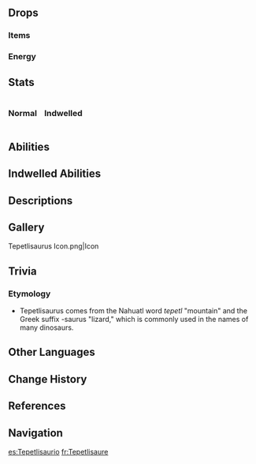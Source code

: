 {{Enemy Infobox
|title    = 
|dmgtype  = Geo
|image    = Enemy Tepetlisaurus.png
|type     = Common Enemies
|family   = Mystical Beasts
|group    = Natlan Saurians
|weakpoint = 
}}
{{Enemy Intro|name='''Tepetlisauri'''}}

==Drops==
===Items===
{{Drops|Natlan Saurian}}

===Energy===
{{Energy Drops
|type  = Geo
|hp1   = 66
|p1    = 1
|hp2   = 33
|p2    = 1
|hp3   = 0
|p3    = 1
}}

==Stats==
<div style="display:flex; column-gap: 15px; flex-direction: row; flex-wrap: wrap;"><div style="width:min-content;">
===Normal===
{{Enemy Stats
|geo_res      = 50%

|hp_ratio     = 3
|hp_type      = 2
|atk_ratio    = 3
|atk_type     = 2
}}
</div><!--
--><div style="width:min-content;">
===Indwelled===
{{Transclude|Saurian Indwelling|Stats|main=1}}
</div></div>

==Abilities==
{{Enemy Attacks
|enemy = Tepetlisaurus

|name_1      = Melee Combo
|desc_1      = Attacks with its drill-horn and optionally follows up with a jumping smash, dealing '''60% ATK''', '''100% ATK''' as {{Color|Geo DMG}}.

|name_2      = Burrow Strike
|desc_2      = Burrows into the ground and moves towards the player. Optionally, it will briefly resurfaces to taunt the player before re-entering the ground, dealing '''30% ATK''' as {{Color|Geo DMG}}. When it reaches the player, leaps out of the ground and slams down, dealing '''60% ATK''', '''100% ATK''' as {{Color|Geo DMG}}.
}}

==Indwelled Abilities==
{{Transclude|Saurian Indwelling|Tepetlisaurus|main=1}}

==Descriptions==
{{Description|A Saurian with a drill-like horn and strong claws that can tunnel through rocks and solid phlogiston.<br>According to legend, the ancestor of all Tepetlisaurs was a massive drake as large as a mountain, with an exceptionally long lifespan. When it slept, mountains would form along its back, and when it woke, it would shake off the dirt and rocks, leaving behind gems and jade shining amongst its scales. The huge, drill-shaped objects in the Children of Echoes are said to be the remains of that great drake's large drill-horn.|[[Archive]]}}

==Gallery==
<gallery>
Tepetlisaurus Icon.png|Icon
</gallery>

==Trivia==
===Etymology===
* Tepetlisaurus comes from the Nahuatl word ''tepetl'' "mountain" and the Greek suffix -saurus "lizard," which is commonly used in the names of many dinosaurs.

==Other Languages==
{{Other Languages
|en       = Tepetlisaurus
|zhs      = 嵴锋龙
|zhs_rm   = Jífēng-lóng<ref>Bilibili: [https://www.bilibili.com/video/BV1zT421z74p?t=1m 《原神》卡齐娜的笔记-「纳塔的龙伙伴们」] (Timestamp: 1m)</ref>
|zht      = 嵴鋒龍
|zht_rm   = Jǐfēng-lóng
|zh_tl    = 
|ja       = テペトル竜
|ja_rm    = Tepetoru-ryuu
|ja_tl    = Tepetl Dragon
|ko       = 산룡

|ko_tl    = Mountain Dragon
|es       = Tepetlisaurio
|es_tl    = Tepetlisaurus
|fr       = Tepetlisaure
|fr_tl    = Tepetlisaurus
|ru       = Тепетлизавр
|th       = Tepetlisaurus
|vi       = Tepetlisaurus
|de       = Tepetlisaurier
|de_tl    = Tepetlisaurus
|id       = Tepetlisaurus
|pt       = Tepetlissauro
|pt_tl    = 
|tr       = Tepetlizor
|tr_tl    = 
|it       = Tepetlisauro
|it_tl    = 
}}

==Change History==
{{Change History|5.0}}

==References==
{{Reflist}}

==Navigation==
{{Enemy Navbox|Common}}

[[es:Tepetlisaurio]]
[[fr:Tepetlisaure]]